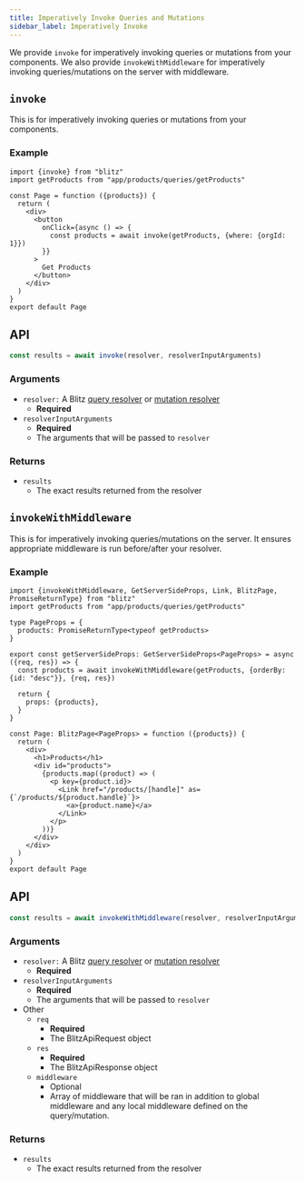 ```yaml
---
title: Imperatively Invoke Queries and Mutations
sidebar_label: Imperatively Invoke
---
```


We provide `invoke` for imperatively invoking queries or mutations from your components. We also provide `invokeWithMiddleware` for imperatively invoking queries/mutations on the server with middleware.

## `invoke`

This is for imperatively invoking queries or mutations from your components.

### Example

```tsx
import {invoke} from "blitz"
import getProducts from "app/products/queries/getProducts"

const Page = function ({products}) {
  return (
    <div>
      <button
        onClick={async () => {
          const products = await invoke(getProducts, {where: {orgId: 1}})
        }}
      >
        Get Products
      </button>
    </div>
  )
}
export default Page
```

## API

<!-- prettier-ignore -->
```js
const results = await invoke(resolver, resolverInputArguments)
```

### Arguments

- `resolver:` A Blitz [query resolver](./query-resolvers) or [mutation resolver](./mutation-resolvers)
  - **Required**
- `resolverInputArguments`
  - **Required**
  - The arguments that will be passed to `resolver`

### Returns

- `results`
  - The exact results returned from the resolver

## `invokeWithMiddleware`

This is for imperatively invoking queries/mutations on the server. It ensures appropriate middleware is run before/after your resolver.

### Example

```tsx
import {invokeWithMiddleware, GetServerSideProps, Link, BlitzPage, PromiseReturnType} from "blitz"
import getProducts from "app/products/queries/getProducts"

type PageProps = {
  products: PromiseReturnType<typeof getProducts>
}

export const getServerSideProps: GetServerSideProps<PageProps> = async ({req, res}) => {
  const products = await invokeWithMiddleware(getProducts, {orderBy: {id: "desc"}}, {req, res})

  return {
    props: {products},
  }
}

const Page: BlitzPage<PageProps> = function ({products}) {
  return (
    <div>
      <h1>Products</h1>
      <div id="products">
        {products.map((product) => (
          <p key={product.id}>
            <Link href="/products/[handle]" as={`/products/${product.handle}`}>
              <a>{product.name}</a>
            </Link>
          </p>
        ))}
      </div>
    </div>
  )
}
export default Page
```

## API

<!-- prettier-ignore -->
```js
const results = await invokeWithMiddleware(resolver, resolverInputArguments, {req, res}))
```

### Arguments

- `resolver:` A Blitz [query resolver](./query-resolvers) or [mutation resolver](./mutation-resolvers)
  - **Required**
- `resolverInputArguments`
  - **Required**
  - The arguments that will be passed to `resolver`
- Other
  - `req`
    - **Required**
    - The BlitzApiRequest object
  - `res`
    - **Required**
    - The BlitzApiResponse object
  - `middleware`
    - Optional
    - Array of middleware that will be ran in addition to global middleware and any local middleware defined on the query/mutation.

### Returns

- `results`
  - The exact results returned from the resolver
